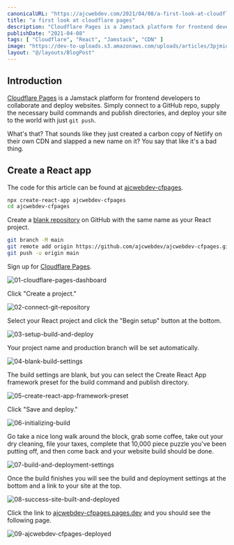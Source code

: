 ```yaml
---
canonicalURL: "https://ajcwebdev.com/2021/04/08/a-first-look-at-cloudflare-pages/"
title: "a first look at cloudflare pages"
description: "Cloudflare Pages is a Jamstack platform for frontend developers to collaborate and deploy websites."
publishDate: "2021-04-08"
tags: [ "Cloudflare", "React", "Jamstack", "CDN" ]
image: "https://dev-to-uploads.s3.amazonaws.com/uploads/articles/3pjmiqf1pcvibr0bkm0a.jpeg"
layout: "@/layouts/BlogPost"
---
```


## Introduction

[Cloudflare Pages](https://pages.cloudflare.com/) is a Jamstack platform for frontend developers to collaborate and deploy websites. Simply connect to a GitHub repo, supply the necessary build commands and publish directories, and deploy your site to the world with just `git push`.

What's that? That sounds like they just created a carbon copy of Netlify on their own CDN and slapped a new name on it? You say that like it's a bad thing.

## Create a React app

The code for this article can be found at [ajcwebdev-cfpages](https://github.com/ajcwebdev/a-first-look/tree/main/cfpages).

```bash
npx create-react-app ajcwebdev-cfpages
cd ajcwebdev-cfpages
```

Create a [blank repository](https://repo.new/) on GitHub with the same name as your React project.

```bash
git branch -M main
git remote add origin https://github.com/ajcwebdev/ajcwebdev-cfpages.git
git push -u origin main
```

Sign up for [Cloudflare Pages](https://pages.cloudflare.com/).

![01-cloudflare-pages-dashboard](https://dev-to-uploads.s3.amazonaws.com/uploads/articles/a8v738niu7rzglxdhey3.png)

Click "Create a project."

![02-connect-git-repository](https://dev-to-uploads.s3.amazonaws.com/uploads/articles/acazjqgeohulu708dh2l.png)

Select your React project and click the "Begin setup" button at the bottom.

![03-setup-build-and-deploy](https://dev-to-uploads.s3.amazonaws.com/uploads/articles/1vt3zcziu2383nag0wlm.png)

Your project name and production branch will be set automatically.

![04-blank-build-settings](https://dev-to-uploads.s3.amazonaws.com/uploads/articles/62o3bczyjj7qrco8x1qi.png)

The build settings are blank, but you can select the Create React App framework preset for the build command and publish directory.

![05-create-react-app-framework-preset](https://dev-to-uploads.s3.amazonaws.com/uploads/articles/gn7nuygoqcbossy4bmzf.png)

Click "Save and deploy."

![06-initializing-build](https://dev-to-uploads.s3.amazonaws.com/uploads/articles/t1gvisf2yie9bopvr9hj.png)

Go take a nice long walk around the block, grab some coffee, take out your dry cleaning, file your taxes, complete that 10,000 piece puzzle you've been putting off, and then come back and your website build should be done.

![07-build-and-deployment-settings](https://dev-to-uploads.s3.amazonaws.com/uploads/articles/hztevixwe7gsyootr8w9.png)

Once the build finishes you will see the build and deployment settings at the bottom and a link to your site at the top.

![08-success-site-built-and-deployed](https://dev-to-uploads.s3.amazonaws.com/uploads/articles/yzvu77r1f15ydwt00snf.png)

Click the link to [ajcwebdev-cfpages.pages.dev](https://ajcwebdev-cfpages.pages.dev/) and you should see the following page.

![09-ajcwebdev-cfpages-deployed](https://dev-to-uploads.s3.amazonaws.com/uploads/articles/thmui679mlk2se7japsb.png)